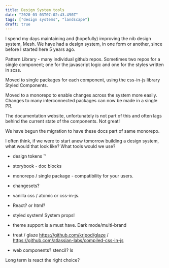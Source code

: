 ```yaml
---
title: Design System tools
date: "2020-03-03T07:02:43.490Z"
tags: ["design systems", "landscape"]
draft: true
---
```

I spend my days maintaining and (hopefully) improving the nib design system, Mesh. We have had a design system, in one form or another, since before I started here 5 years ago.

Pattern Library - many individual github repos. Sometimes two repos for a single component; one for the javascript logic and one for the styles written in scss.

Moved to single packages for each component, using the css-in-js library Styled Components.

Moved to a monorepo to enable changes across the system more easily. Changes to many interconnected packages can now be made in a single PR.

The documentation website, unfortunately is not part of this and often lags behind the current state of the components. Not great!

We have begun the migration to have these docs part of same monorepo.



I often think, if we were to start anew tomorrow building a design system, what would that look like? What tools would we use?

- design tokens &#8482;
- storybook - doc blocks
- monorepo / single package - compatibility for your users.
- changesets?
- vanilla css / atomic or css-in-js. 
- React? or html?
- styled system! System props!
- theme support is a must have. Dark mode/multi-brand

- treat / glaze https://github.com/kripod/glaze / https://github.com/atlassian-labs/compiled-css-in-js

- web components? stencil? Is 


Long term is react the right choice?